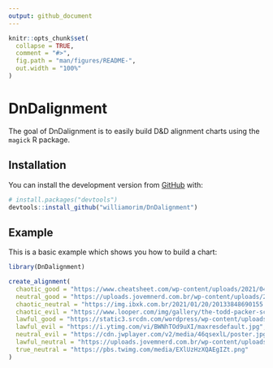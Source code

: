 ```yaml
---
output: github_document
---
```


<!-- README.md is generated from README.Rmd. Please edit that file -->

```r
knitr::opts_chunk$set(
  collapse = TRUE,
  comment = "#>",
  fig.path = "man/figures/README-",
  out.width = "100%"
)
```

# DnDalignment


The goal of DnDalignment is to easily build D&D alignment charts using the `magick` R package.

## Installation

You can install the development version from [GitHub](https://github.com/) with:

``` r
# install.packages("devtools")
devtools::install_github("williamorim/DnDalignment")
```

## Example

This is a basic example which shows you how to build a chart:

```r
library(DnDalignment)

create_alignment(
  chaotic_good = "https://www.cheatsheet.com/wp-content/uploads/2021/04/The-Office.jpg",
  neutral_good = "https://uploads.jovemnerd.com.br/wp-content/uploads/2021/02/the-office-jim-canta-musica-abertura.jpg",
  chaotic_neutral = "https://img.ibxk.com.br/2021/01/20/20133848690155.png",
  chaotic_evil = "https://www.looper.com/img/gallery/the-todd-packer-scene-in-the-office-that-went-too-far/l-intro-1620750071.jpg",
  lawful_good = "https://static3.srcdn.com/wordpress/wp-content/uploads/2019/11/Phyllis-The-Office.jpg?q=50&fit=crop&w=740&h=370&dpr=1.5",
  lawful_evil = "https://i.ytimg.com/vi/BWNhTOd9uXI/maxresdefault.jpg",
  neutral_evil = "https://cdn.jwplayer.com/v2/media/46qsexlL/poster.jpg?width=720",
  lawful_neutral = "https://uploads.jovemnerd.com.br/wp-content/uploads/2021/01/the-office-dwight-gerenta.jpg",
  true_neutral = "https://pbs.twimg.com/media/EXlUzHzXQAEgIZt.png"
)

```
